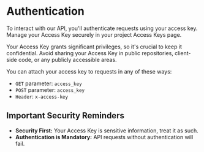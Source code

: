 # Authentication

To interact with our API, you'll authenticate requests using your access key. Manage your Access Key securely in your project Access Keys page.

Your Access Key grants significant privileges, so it's crucial to keep it confidential. Avoid sharing your Access Key in public repositories, client-side code, or any publicly accessible areas.

You can attach your access key to requests in any of these ways:

- `GET` parameter: `access_key`
- `POST` parameter: `access_key`
- `Header`: `x-access-key`

## Important Security Reminders

- **Security First:** Your Access Key is sensitive information, treat it as such.
- **Authentication is Mandatory:** API requests without authentication will fail.
